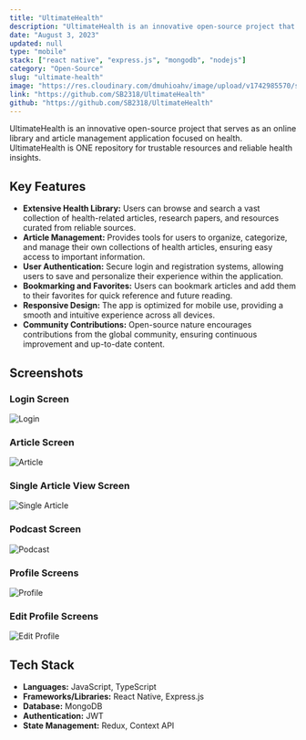 ```yaml
---
title: "UltimateHealth"
description: "UltimateHealth is an innovative open-source project that serves as an online library and article management application focused on health. UltimateHealth is ONE repository for trustable resources and reliable health insights."
date: "August 3, 2023"
updated: null
type: "mobile"
stack: ["react native", "express.js", "mongodb", "nodejs"]
category: "Open-Source"
slug: "ultimate-health"
image: "https://res.cloudinary.com/dmuhioahv/image/upload/v1742985570/screenshots/Login_nlcrcl.png"
link: "https://github.com/SB2318/UltimateHealth"
github: "https://github.com/SB2318/UltimateHealth"
---
```


UltimateHealth is an innovative open-source project that serves as an online library and article management application focused on health. UltimateHealth is ONE repository for trustable resources and reliable health insights.

## Key Features

- **Extensive Health Library:** Users can browse and search a vast collection of health-related articles, research papers, and resources curated from reliable sources.
- **Article Management:** Provides tools for users to organize, categorize, and manage their own collections of health articles, ensuring easy access to important information.
- **User Authentication:** Secure login and registration systems, allowing users to save and personalize their experience within the application.
- **Bookmarking and Favorites:** Users can bookmark articles and add them to their favorites for quick reference and future reading.
- **Responsive Design:** The app is optimized for mobile use, providing a smooth and intuitive experience across all devices.
- **Community Contributions:** Open-source nature encourages contributions from the global community, ensuring continuous improvement and up-to-date content.

## Screenshots

### Login Screen

![Login](https://res.cloudinary.com/dmuhioahv/image/upload/v1742985570/screenshots/Login_nlcrcl.png)

### Article Screen

![Article](https://res.cloudinary.com/dmuhioahv/image/upload/v1742985568/screenshots/Articles_oisgbe.png)

### Single Article View Screen

![Single Article](https://res.cloudinary.com/dmuhioahv/image/upload/v1742985569/screenshots/Article_xoekob.png)

### Podcast Screen

![Podcast](https://res.cloudinary.com/dmuhioahv/image/upload/v1742985569/screenshots/Podcast_pjipmn.png)

### Profile Screens

![Profile](https://res.cloudinary.com/dmuhioahv/image/upload/v1742985570/screenshots/Profile_o1e72b.png)

### Edit Profile Screens

![Edit Profile](https://res.cloudinary.com/dmuhioahv/image/upload/v1742985568/screenshots/Edit_Profile_xhgghm.png)

## Tech Stack

- **Languages:** JavaScript, TypeScript
- **Frameworks/Libraries:** React Native, Express.js
- **Database:** MongoDB
- **Authentication:** JWT
- **State Management:** Redux, Context API

